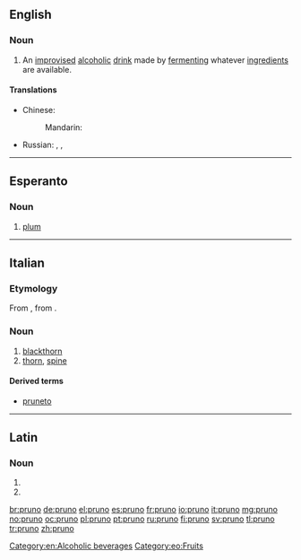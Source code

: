 ==English==

===Noun===
{{wikipedia}}
{{en-noun|-}}

# {{context|US|prison|slang|lang=en}} An [[improvised]] [[alcoholic]] [[drink]] made by [[ferment]]ing whatever [[ingredient]]s are available.

====Translations====
{{trans-top|an improvised alcoholic drink}}
* Chinese:
*: Mandarin: {{t|cmn|家酿啤酒|tr=jiā niàng píjiǔ|sc=Hani}}
{{trans-mid}}
* Russian: {{t+|ru|брага|f|tr=brága|sc=Cyrl}}, {{t+|ru|бражка|f|tr=brážka|sc=Cyrl}}, {{qualifier|distilled}} {{t+|ru|самогон|m|tr=samogón|sc=Cyrl}}
{{trans-bottom}}

[[Category:en:Alcoholic beverages]]

----

==Esperanto==

===Noun===
{{eo-noun}}

# [[plum]]

[[Category:eo:Fruits]]

----

==Italian==
===Etymology=== 
From {{etyl|la|it}} {{term|prunus|lang=la}}, from {{etyl|grc|it}}.
===Noun===
{{it-noun|m}}

# [[blackthorn]]
# [[thorn]], [[spine]]

====Derived terms====
* [[pruneto]]

----

==Latin==

===Noun===
{{la-noun-form|prūnō}}

# {{inflection of|prūnus||dat|s|lang=la}}
# {{inflection of|prūnus||abl|s|lang=la}}

[[br:pruno]]
[[de:pruno]]
[[el:pruno]]
[[es:pruno]]
[[fr:pruno]]
[[io:pruno]]
[[it:pruno]]
[[mg:pruno]]
[[no:pruno]]
[[oc:pruno]]
[[pl:pruno]]
[[pt:pruno]]
[[ru:pruno]]
[[fi:pruno]]
[[sv:pruno]]
[[tl:pruno]]
[[tr:pruno]]
[[zh:pruno]]